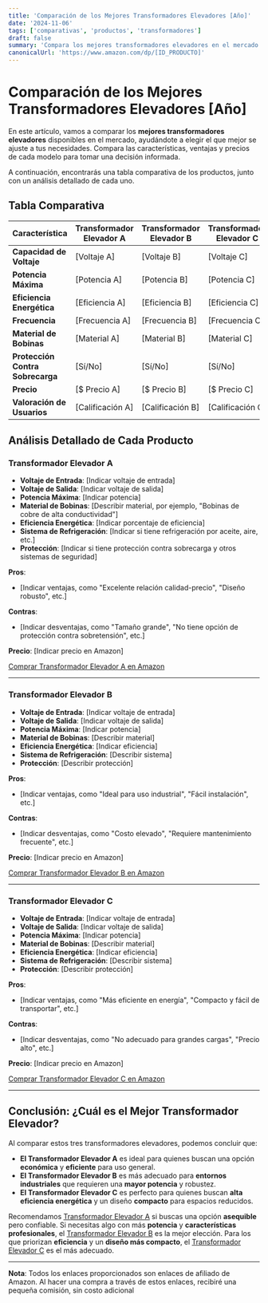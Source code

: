 ```yaml
---
title: 'Comparación de los Mejores Transformadores Elevadores [Año]'
date: '2024-11-06'
tags: ['comparativas', 'productos', 'transformadores']
draft: false
summary: 'Compara los mejores transformadores elevadores en el mercado para encontrar la opción que mejor se adapte a tus necesidades.'
canonicalUrl: 'https://www.amazon.com/dp/[ID_PRODUCTO]'
---
```


# Comparación de los Mejores Transformadores Elevadores [Año]

En este artículo, vamos a comparar los **mejores transformadores elevadores** disponibles en el mercado, ayudándote a elegir el que mejor se ajuste a tus necesidades. Compara las características, ventajas y precios de cada modelo para tomar una decisión informada.

A continuación, encontrarás una tabla comparativa de los productos, junto con un análisis detallado de cada uno.

## Tabla Comparativa

| Característica                   | **Transformador Elevador A** | **Transformador Elevador B** | **Transformador Elevador C** |
| -------------------------------- | ---------------------------- | ---------------------------- | ---------------------------- |
| **Capacidad de Voltaje**         | [Voltaje A]                  | [Voltaje B]                  | [Voltaje C]                  |
| **Potencia Máxima**              | [Potencia A]                 | [Potencia B]                 | [Potencia C]                 |
| **Eficiencia Energética**        | [Eficiencia A]               | [Eficiencia B]               | [Eficiencia C]               |
| **Frecuencia**                   | [Frecuencia A]               | [Frecuencia B]               | [Frecuencia C]               |
| **Material de Bobinas**          | [Material A]                 | [Material B]                 | [Material C]                 |
| **Protección Contra Sobrecarga** | [Sí/No]                      | [Sí/No]                      | [Sí/No]                      |
| **Precio**                       | [$ Precio A]                 | [$ Precio B]                 | [$ Precio C]                 |
| **Valoración de Usuarios**       | [Calificación A]             | [Calificación B]             | [Calificación C]             |

## Análisis Detallado de Cada Producto

### **Transformador Elevador A**

- **Voltaje de Entrada**: [Indicar voltaje de entrada]
- **Voltaje de Salida**: [Indicar voltaje de salida]
- **Potencia Máxima**: [Indicar potencia]
- **Material de Bobinas**: [Describir material, por ejemplo, "Bobinas de cobre de alta conductividad"]
- **Eficiencia Energética**: [Indicar porcentaje de eficiencia]
- **Sistema de Refrigeración**: [Indicar si tiene refrigeración por aceite, aire, etc.]
- **Protección**: [Indicar si tiene protección contra sobrecarga y otros sistemas de seguridad]

**Pros**:

- [Indicar ventajas, como "Excelente relación calidad-precio", "Diseño robusto", etc.]

**Contras**:

- [Indicar desventajas, como "Tamaño grande", "No tiene opción de protección contra sobretensión", etc.]

**Precio**: [Indicar precio en Amazon]

[Comprar Transformador Elevador A en Amazon](https://www.amazon.com/dp/[ID_PRODUCTO_A])

---

### **Transformador Elevador B**

- **Voltaje de Entrada**: [Indicar voltaje de entrada]
- **Voltaje de Salida**: [Indicar voltaje de salida]
- **Potencia Máxima**: [Indicar potencia]
- **Material de Bobinas**: [Describir material]
- **Eficiencia Energética**: [Indicar eficiencia]
- **Sistema de Refrigeración**: [Describir sistema]
- **Protección**: [Describir protección]

**Pros**:

- [Indicar ventajas, como "Ideal para uso industrial", "Fácil instalación", etc.]

**Contras**:

- [Indicar desventajas, como "Costo elevado", "Requiere mantenimiento frecuente", etc.]

**Precio**: [Indicar precio en Amazon]

[Comprar Transformador Elevador B en Amazon](https://www.amazon.com/dp/[ID_PRODUCTO_B])

---

### **Transformador Elevador C**

- **Voltaje de Entrada**: [Indicar voltaje de entrada]
- **Voltaje de Salida**: [Indicar voltaje de salida]
- **Potencia Máxima**: [Indicar potencia]
- **Material de Bobinas**: [Describir material]
- **Eficiencia Energética**: [Indicar eficiencia]
- **Sistema de Refrigeración**: [Describir sistema]
- **Protección**: [Describir protección]

**Pros**:

- [Indicar ventajas, como "Más eficiente en energía", "Compacto y fácil de transportar", etc.]

**Contras**:

- [Indicar desventajas, como "No adecuado para grandes cargas", "Precio alto", etc.]

**Precio**: [Indicar precio en Amazon]

[Comprar Transformador Elevador C en Amazon](https://www.amazon.com/dp/[ID_PRODUCTO_C])

---

## Conclusión: ¿Cuál es el Mejor Transformador Elevador?

Al comparar estos tres transformadores elevadores, podemos concluir que:

- **El Transformador Elevador A** es ideal para quienes buscan una opción **económica** y **eficiente** para uso general.
- **El Transformador Elevador B** es más adecuado para **entornos industriales** que requieren una **mayor potencia** y robustez.
- **El Transformador Elevador C** es perfecto para quienes buscan **alta eficiencia energética** y un diseño **compacto** para espacios reducidos.

Recomendamos [Transformador Elevador A](https://www.amazon.com/dp/[ID_PRODUCTO_A]) si buscas una opción **asequible** pero confiable. Si necesitas algo con más **potencia** y **características profesionales**, el [Transformador Elevador B](https://www.amazon.com/dp/[ID_PRODUCTO_B]) es la mejor elección. Para los que priorizan **eficiencia** y un **diseño más compacto**, el [Transformador Elevador C](https://www.amazon.com/dp/[ID_PRODUCTO_C]) es el más adecuado.

---

**Nota**: Todos los enlaces proporcionados son enlaces de afiliado de Amazon. Al hacer una compra a través de estos enlaces, recibiré una pequeña comisión, sin costo adicional
